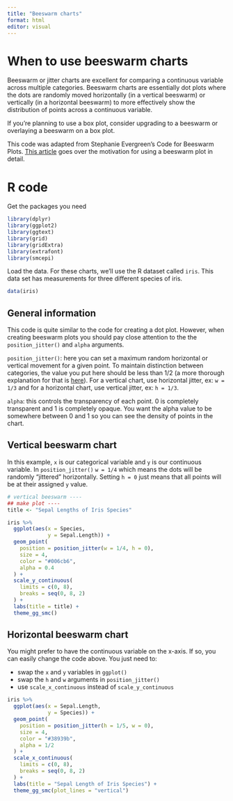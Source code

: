 ```yaml
---
title: "Beeswarm charts"
format: html
editor: visual
---
```


# When to use beeswarm charts

Beeswarm or jitter charts are excellent for comparing a continuous variable across multiple categories. Beeswarm charts are essentially dot plots where the dots are randomly moved horizontally (in a vertical beeswarm) or vertically (in a horizontal beeswarm) to more effectively show the distribution of points across a continuous variable. 

If you're planning to use a box plot, consider upgrading to a beeswarm or overlaying a beeswarm on a box plot. 

This code was adapted from Stephanie Evergreen's Code for Beeswarm Plots. [This article](https://stephanieevergreen.com/ways-to-make-more-inclusive-data-viz/) goes over the motivation for using a beeswarm plot in detail. 

# R code

Get the packages you need

```r
library(dplyr)
library(ggplot2)
library(ggtext)
library(grid)
library(gridExtra)
library(extrafont)
library(smcepi)
```

Load the data. For these charts, we'll use the R dataset called `iris`. This data set has measurements for three different species of iris.

```r
data(iris)
```

## General information

This code is quite similar to the code for creating a dot plot. However, when creating beeswarm plots you should pay close attention to the the `position_jitter()` and `alpha` arguments.

`position_jitter()`: here you can set a maximum random horizontal or vertical movement for a given point. To maintain distinction between categories, the value you put here should be less than 1/2 (a more thorough explanation for that is [here](https://ggplot2.tidyverse.org/reference/position_jitter.html)). For a vertical chart, use horizontal jitter, ex: `w = 1/3` and for a horizontal chart, use vertical jitter, ex: `h = 1/3`.

`alpha`: this controls the transparency of each point. 0 is completely transparent and 1 is completely opaque. You want the alpha value to be somewhere between 0 and 1 so you can see the density of points in the chart. 

## Vertical beeswarm chart

In this example, `x` is our categorical variable and `y` is our continuous variable. In `position_jitter()` `w = 1/4` which means the dots will be randomly "jittered" horizontally. Setting `h = 0` just means that all points will be at their assigned `y` value. 

```r
# vertical beeswarm ----
## make plot ----
title <- "Sepal Lengths of Iris Species"

iris %>% 
  ggplot(aes(x = Species, 
             y = Sepal.Length)) +
  geom_point(
    position = position_jitter(w = 1/4, h = 0),
    size = 4, 
    color = "#006cb6", 
    alpha = 0.4
  ) +
  scale_y_continuous(
    limits = c(0, 8),
    breaks = seq(0, 8, 2)
  ) +
  labs(title = title) +
  theme_gg_smc()

```
## Horizontal beeswarm chart

You might prefer to have the continuous variable on the x-axis. If so, you can easily change the code above. You just need to:

* swap the `x` and `y` variables in `ggplot()`
* swap the `h` and `w` arguments in `position_jitter()`
* use `scale_x_continuous` instead of `scale_y_continuous`

```r
iris %>% 
  ggplot(aes(x = Sepal.Length, 
             y = Species)) +
  geom_point(
    position = position_jitter(h = 1/5, w = 0),
    size = 4, 
    color = "#38939b", 
    alpha = 1/2
  ) +
  scale_x_continuous(
    limits = c(0, 8),
    breaks = seq(0, 8, 2)
  ) +
  labs(title = "Sepal Length of Iris Species") +
  theme_gg_smc(plot_lines = "vertical")
```


